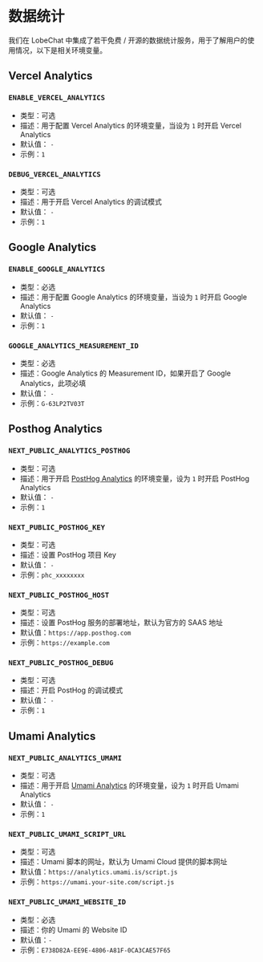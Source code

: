 # 数据统计

我们在 LobeChat 中集成了若干免费 / 开源的数据统计服务，用于了解用户的使用情况，以下是相关环境变量。

## Vercel Analytics

### `ENABLE_VERCEL_ANALYTICS`

- 类型：可选
- 描述：用于配置 Vercel Analytics 的环境变量，当设为 `1` 时开启 Vercel Analytics
- 默认值： `-`
- 示例：`1`

### `DEBUG_VERCEL_ANALYTICS`

- 类型：可选
- 描述：用于开启 Vercel Analytics 的调试模式
- 默认值： `-`
- 示例：`1`

## Google Analytics

### `ENABLE_GOOGLE_ANALYTICS`

- 类型：必选
- 描述：用于配置 Google Analytics 的环境变量，当设为 `1` 时开启 Google Analytics
- 默认值： `-`
- 示例：`1`

### `GOOGLE_ANALYTICS_MEASUREMENT_ID`

- 类型：必选
- 描述：Google Analytics 的 Measurement ID，如果开启了 Google Analytics，此项必填
- 默认值： `-`
- 示例：`G-63LP2TV03T`

## Posthog Analytics

### `NEXT_PUBLIC_ANALYTICS_POSTHOG`

- 类型：可选
- 描述：用于开启 [PostHog Analytics][posthog-analytics-url] 的环境变量，设为 `1` 时开启 PostHog Analytics
- 默认值： `-`
- 示例：`1`

### `NEXT_PUBLIC_POSTHOG_KEY`

- 类型：可选
- 描述：设置 PostHog 项目 Key
- 默认值： `-`
- 示例：`phc_xxxxxxxx`

### `NEXT_PUBLIC_POSTHOG_HOST`

- 类型：可选
- 描述：设置 PostHog 服务的部署地址，默认为官方的 SAAS 地址
- 默认值：`https://app.posthog.com`
- 示例：`https://example.com`

### `NEXT_PUBLIC_POSTHOG_DEBUG`

- 类型：可选
- 描述：开启 PostHog 的调试模式
- 默认值： `-`
- 示例：`1`

## Umami Analytics

### `NEXT_PUBLIC_ANALYTICS_UMAMI`

- 类型：可选
- 描述：用于开启 [Umami Analytics][umami-analytics-url] 的环境变量，设为 `1` 时开启 Umami Analytics
- 默认值： `-`
- 示例：`1`

### `NEXT_PUBLIC_UMAMI_SCRIPT_URL`

- 类型：可选
- 描述：Umami 脚本的网址，默认为 Umami Cloud 提供的脚本网址
- 默认值：`https://analytics.umami.is/script.js`
- 示例：`https://umami.your-site.com/script.js`

### `NEXT_PUBLIC_UMAMI_WEBSITE_ID`

- 类型：必选
- 描述：你的 Umami 的 Website ID
- 默认值：`-`
- 示例：`E738D82A-EE9E-4806-A81F-0CA3CAE57F65`

[posthog-analytics-url]: https://posthog.com
[umami-analytics-url]: https://umami.is
